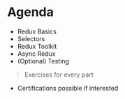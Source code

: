 # Agenda

* Redux Basics
* Selectors
* Redux Toolkit
* Async Redux
* (Optional) Testing

> Exercises for every part

<Notes>

* Certifications possible if interested

</Notes>
